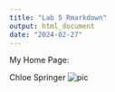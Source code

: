 ```yaml
---
title: "Lab 5 Rmarkdown"
output: html_document
date: "2024-02-27"
---
```


My Home Page:

Chloe Springer
![pic](images/pic.jpeg)


